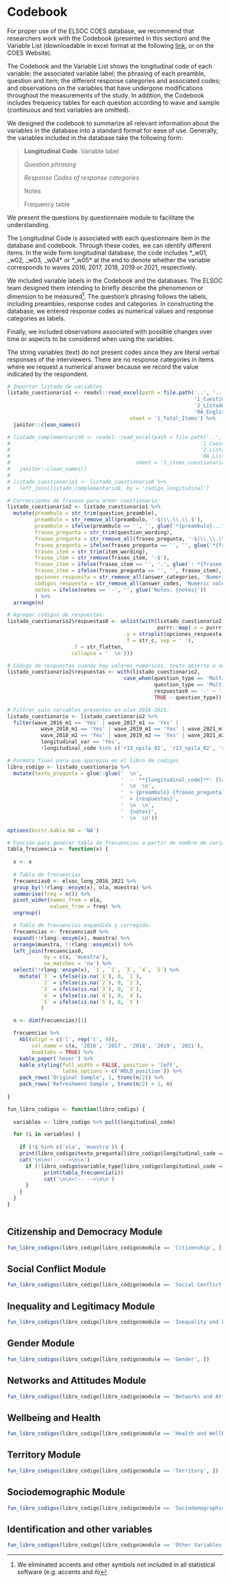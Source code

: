 \newpage

# Codebook {#libro-codigos}

For proper use of the ELSOC COES database, we recommend that researchers work with the Codebook (presented in this section) and the Variable List (downloadable in excel format at the following [link](https://coes.cl/wp-content/uploads/Listado-de-Variables-ELSOC-2.xlsx), or on the COES Website).

The Codebook and the Variable List shows the longitudinal code of each variable; the associated variable label; the phrasing of each preamble, question and item; the different response categories and associated codes; and observations on the variables that have undergone modifications throughout the measurements of the study. In addition, the Codebook includes frequency tables for each question according to wave and sample (continuous and text variables are omitted).

We designed the codebook to summarize all relevant information about the variables in the database into a standard format for ease of use. Generally, the variables included in the database take the following form:

> **Longitudinal Code**. Variable label
>
> *Question phrasing*
> 
> *Response Codes of response categories*
> 
> Notes
>
> Frequency table

We present the questions by questionnaire module to facilitate the understanding.

The Longitudinal Code is associated with each questionnaire item in the database and codebook. Through these codes, we can identify different items. In the wide form longitudinal database, the code includes *_w01*, *_w02*, *_w03*, *_w04* or *_w05* at the end to denote whether the variable corresponds to waves 2016, 2017, 2018, 2019 or 2021, respectively.

We included variable labels in the Codebook and the databases. The ELSOC team designed them intending to briefly describe the phenomenon or dimension to be measured^[We eliminated accents and other symbols not included in all statistical software (e.g. accents and ñ)]. The question's phrasing follows the labels, including preambles, response codes and categories. In constructing the database, we entered response codes as numerical values and response categories as labels.

Finally, we included observations associated with possible changes over time or aspects to be considered when using the variables.

The string variables (text) do not present codes since they are literal verbal responses of the interviewers. There are no response categories in items where we request a numerical answer because we record the value indicated by the respondent.

```r

# Importar listado de variables
listado_cuestionario1 <- readxl::read_excel(path = file.path('..', '..', '..', '..',
                                                             '1_Cuestionario_y_Listado_Variables',
                                                             '2_Listado_de_variables_definitivo',
                                                             '0A_English_List_Variables_ELSOC_v2022.xlsx'),
                                        sheet = '1_Total_Items') %>% 
  janitor::clean_names()

# listado_complementario0 <- readxl::read_excel(path = file.path('..', '..', '..', '..',
#                                                              '1_Cuestionario_y_Listado_Variables',
#                                                              '2_Listado_de_variables_definitivo',
#                                                              '0A_Listado_Variables_Global_ELSOC_v2022.xlsx'),
#                                         sheet = '3_items_cuestionario') %>% 
#   janitor::clean_names()
# 
# listado_cuestionario1 <- listado_cuestionario0 %>% 
#   left_join(listado_complementario0, by = 'codigo_longitudinal')

```

```r
# Correcciones de fraseos para armar cuestionario:
listado_cuestionario2 <- listado_cuestionario1 %>% 
  mutate(preambulo = str_trim(question_preamble),
         preambulo = str_remove_all(preambulo, '-$|\\.\\.\\.$'), 
         preambulo = ifelse(preambulo == '', '', glue('*{preambulo}...*')),
         fraseo_pregunta = str_trim(question_wording),
         fraseo_pregunta = str_remove_all(fraseo_pregunta, '-$|\\.\\.\\.$|:$|\\.$'),
         fraseo_pregunta = ifelse(fraseo_pregunta == '', '', glue('*{fraseo_pregunta}*')),
         fraseo_item = str_trim(item_wording),
         fraseo_item = str_remove(fraseo_item, '-$'),
         fraseo_item = ifelse(fraseo_item == '', '.', glue(': *{fraseo_item}*.')),
         fraseo_item = ifelse(fraseo_pregunta == '', '', fraseo_item),
         opciones_respuesta = str_remove_all(answer_categories, 'Numeric value$|\\|Numeric value$'),
         codigos_respuesta = str_remove_all(answer_codes, 'Numeric value$|\\|Numeric value$'),
         notes = ifelse(notes == '-', '', glue('Notes: {notes}'))
         ) %>% 
  arrange(n)

# Agregar códigos de respuestas:
listado_cuestionario2$respuestas0 <- unlist(with(listado_cuestionario2, 
                                                 purrr::map(.x = purrr::map2(.x = strsplit(codigos_respuesta, '\\|'), 
                                      .y = strsplit(opciones_respuesta, '\\|'),  
                                      .f = str_c, sep = ' '),
                     .f = str_flatten,
                     collapse = '  \n')))

# Código de respuestas cuando hay valores numéricos, texto abierto o no hay respuestas (variable creada)
listado_cuestionario2$respuestas <- with(listado_cuestionario2, 
                                      case_when(question_type == 'Multiple choice question (closed response)' & levels != '-' ~ respuestas0,
                                                question_type == 'Multiple choice question (closed response)' & levels == '-' ~ '',
                                                respuestas0 == '-' ~ '',
                                                TRUE ~ question_type))

# Filtrar solo variables presentes en olas 2016-2021:
listado_cuestionario <- listado_cuestionario2 %>% 
  filter(wave_2016_m1 == 'Yes' | wave_2017_m1 == 'Yes' |
           wave_2018_m1 == 'Yes' | wave_2019_m1 == 'Yes' | wave_2021_m1 == 'Yes' |
           wave_2018_m2 == 'Yes' | wave_2019_m2 == 'Yes' | wave_2021_m2 == 'Yes' | 
           longitudinal_var == 'Yes',
           !longitudinal_code %in% c('r13_npila_01', 'r13_npila_02', 'r13_npila_03', 'r13_npila_04', 'r13_npila_05'))


```

```r
# Formato final para que aparezca en el libro de codigos
libro_codigo <- listado_cuestionario %>% 
  mutate(texto_pregunta = glue::glue('  \n', 
                                     '  -  **{longitudinal_code}**: {label}',
                                     '  \n  \n',
                                     '  > {preambulo} {fraseo_pregunta}{fraseo_item}  \n  \n',
                                     '  > {respuestas}',
                                     '  \n  \n',
                                     '  {notes}',
                                     '  \n  \n'))

```

```r

options(knitr.kable.NA = 'NA')

# Función para generar tabla de frecuencias a partir de nombre de variable:
tabla_frecuencia <- function(x) {
  
  x <- x
  
  # Tabla de frecuencias
  frecuencias0 <- elsoc_long_2016_2021 %>%
  group_by(!!rlang::ensym(x), ola, muestra) %>% 
  summarise(freq = n()) %>% 
  pivot_wider(names_from = ola, 
              values_from = freq) %>%
  ungroup()

  # Tabla de frecuencias expandida y corregida:
  frecuencias <- frecuencias0 %>% 
  expand(!!rlang::ensym(x), muestra) %>% 
  arrange(muestra, !!rlang::ensym(x)) %>%
  left_join(frecuencias0, 
            by = c(x, 'muestra'), 
            na_matches = 'na') %>% 
  select(!!rlang::ensym(x), `1`, `2`, `3`, `4`, `5`) %>% 
    mutate(`1` = ifelse(is.na(`1`), 0, `1`),
           `2` = ifelse(is.na(`2`), 0, `2`),
           `3` = ifelse(is.na(`3`), 0, `3`),
           `4` = ifelse(is.na(`4`), 0, `4`),
           `5` = ifelse(is.na(`5`), 0, `5`)
           )

  n <- dim(frecuencias)[1]

  frecuencias %>%
    kbl(align = c('l', rep('c', 9)),
        col.name = c(x, '2016', '2017', '2018', '2019', '2021'),
        booktabs = TRUE) %>%
    kable_paper('hover') %>% 
    kable_styling(full_width = FALSE, position = 'left',
                  latex_options = c('HOLD_position')) %>% 
    pack_rows('Original Sample', 1, trunc(n/2)) %>% 
    pack_rows('Refreshment Sample', trunc(n/2) + 1, n)
  
}

fun_libro_codigos <- function(libro_codigo) {
  
  variables <- libro_codigo %>% pull(longitudinal_code)

  for (i in variables) {
  
    if (!i %in% c('ola', 'muestra')) {
    print(libro_codigo$texto_pregunta[libro_codigo$longitudinal_code == i])
    cat('\n\n<!-- -->\n\n')
      if (!libro_codigo$variable_type[libro_codigo$longitudinal_code == i] %in% c('Numeric', 'String')) {
            print(tabla_frecuencia(i))
            cat('\n\n<!-- -->\n\n')
      }
    }
  }
}



```

## Citizenship and Democracy Module

```r

fun_libro_codigos(libro_codigo[libro_codigo$module == 'Citizenship', ])

```

## Social Conflict Module

```r

fun_libro_codigos(libro_codigo[libro_codigo$module == 'Social Conflict', ])

```

## Inequality and Legitimacy Module

```r

fun_libro_codigos(libro_codigo[libro_codigo$module == 'Inequality and Legitimacy', ])

```

## Gender Module

```r

fun_libro_codigos(libro_codigo[libro_codigo$module == 'Gender', ])

```

## Networks and Attitudes Module

```r

fun_libro_codigos(libro_codigo[libro_codigo$module == 'Networks and Attitudes', ])

```

## Wellbeing and Health

```r

fun_libro_codigos(libro_codigo[libro_codigo$module == 'Health and Wellbeing', ])

```

## Territory Module

```r

fun_libro_codigos(libro_codigo[libro_codigo$module == 'Territory', ])

```

## Sociodemographic Module

```r

fun_libro_codigos(libro_codigo[libro_codigo$module == 'Sociodemographic', ])

```

## Identification and other variables

```r

fun_libro_codigos(libro_codigo[libro_codigo$module == 'Other Variables', ])

```


